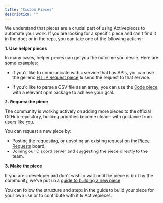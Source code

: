 ```yaml
---
title: "Custom Pieces"
description: ""
---
```


We understand that pieces are a crucial part of using Activepieces to automate your work. If you are looking for a specific piece and can't find it in the docs or in the repo, you can take one of the following actions:

**1. Use helper pieces**

In many cases, helper pieces can get you the outcome you desire. Here are some examples:

- If you'd like to communicate with a service that has APIs, you can use the generic [HTTP Request piece](./helpers/http-request) to send the request to that service.

- If you'd like to parse a CSV file as an array, you can use the [Code piece](./helpers/code) with a relevant npm package to achieve your goal.

**2. Request the piece**

The community is working actively on adding more pieces to the official GitHub repository, building priorities become clearer with guidance from users like you.

You can request a new piece by:
- Posting the requesting, or upvoting an existing request on the [Piece Requests](https://github.com/activepieces/activepieces/discussions/categories/piece-requests) board.
- Joining our [Discord server](https://discord.gg/2jUXBKDdP8) and suggesting the piece directly to the team.

**3. Make the piece**

If you are a developer and don't wish to wait until the piece is built by the community, we've put up a [guide to building a new piece](https://www.activepieces.com/docs/contributing/building-pieces/overview).

You can follow the structure and steps in the guide to build your piece for your own use or to contribute with it to Activepieces.
